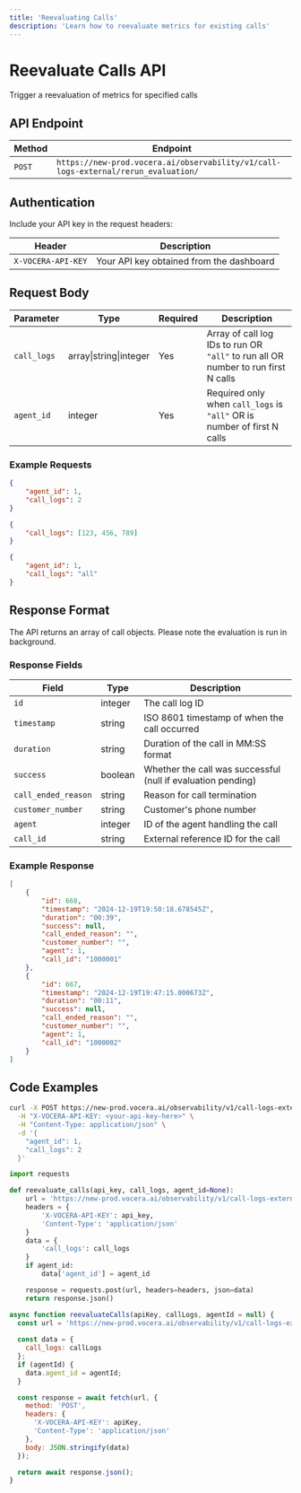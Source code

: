 ```yaml
---
title: 'Reevaluating Calls'
description: 'Learn how to reevaluate metrics for existing calls'
---
```


# Reevaluate Calls API
Trigger a reevaluation of metrics for specified calls

## API Endpoint

| Method | Endpoint |
|--------|----------|
| `POST` | `https://new-prod.vocera.ai/observability/v1/call-logs-external/rerun_evaluation/` |

## Authentication

Include your API key in the request headers:

| Header | Description |
|--------|--------|
| `X-VOCERA-API-KEY` | Your API key obtained from the dashboard |

## Request Body

| Parameter | Type | Required | Description |
|-----------|------|----------|-------------|
| `call_logs` | array\|string\|integer | Yes | Array of call log IDs to run OR `"all"` to run all OR number to run first N calls |
| `agent_id` | integer | Yes | Required only when `call_logs` is `"all"` OR is number of first N calls |


### Example Requests

```json
{
    "agent_id": 1,
    "call_logs": 2
}
```

```json
{
    "call_logs": [123, 456, 789]
}
```

```json
{
    "agent_id": 1,
    "call_logs": "all"
}
```

## Response Format

The API returns an array of call objects. Please note the evaluation is run in background.

### Response Fields

| Field | Type | Description |
|-------|------|-------------|
| `id` | integer | The call log ID |
| `timestamp` | string | ISO 8601 timestamp of when the call occurred |
| `duration` | string | Duration of the call in MM:SS format |
| `success` | boolean | Whether the call was successful (null if evaluation pending) |
| `call_ended_reason` | string | Reason for call termination |
| `customer_number` | string | Customer's phone number |
| `agent` | integer | ID of the agent handling the call |
| `call_id` | string | External reference ID for the call |

### Example Response

```json
[
    {
        "id": 668,
        "timestamp": "2024-12-19T19:50:18.678545Z",
        "duration": "00:39",
        "success": null,
        "call_ended_reason": "",
        "customer_number": "",
        "agent": 1,
        "call_id": "1000001"
    },
    {
        "id": 667,
        "timestamp": "2024-12-19T19:47:15.000673Z",
        "duration": "00:11",
        "success": null,
        "call_ended_reason": "",
        "customer_number": "",
        "agent": 1,
        "call_id": "1000002"
    }
]
```

## Code Examples

<CodeGroup>

```bash Curl
curl -X POST https://new-prod.vocera.ai/observability/v1/call-logs-external/rerun_evaluation/ \
  -H "X-VOCERA-API-KEY: <your-api-key-here>" \
  -H "Content-Type: application/json" \
  -d '{
    "agent_id": 1,
    "call_logs": 2
  }'
```

```python Python
import requests

def reevaluate_calls(api_key, call_logs, agent_id=None):
    url = 'https://new-prod.vocera.ai/observability/v1/call-logs-external/rerun_evaluation/'
    headers = {
        'X-VOCERA-API-KEY': api_key,
        'Content-Type': 'application/json'
    }
    data = {
        'call_logs': call_logs
    }
    if agent_id:
        data['agent_id'] = agent_id

    response = requests.post(url, headers=headers, json=data)
    return response.json()
```

```javascript JavaScript
async function reevaluateCalls(apiKey, callLogs, agentId = null) {
  const url = 'https://new-prod.vocera.ai/observability/v1/call-logs-external/rerun_evaluation/';
  
  const data = {
    call_logs: callLogs
  };
  if (agentId) {
    data.agent_id = agentId;
  }

  const response = await fetch(url, {
    method: 'POST',
    headers: {
      'X-VOCERA-API-KEY': apiKey,
      'Content-Type': 'application/json'
    },
    body: JSON.stringify(data)
  });

  return await response.json();
}
```
</CodeGroup>